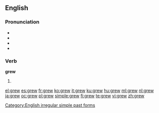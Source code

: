 ==English==

{{rank|getting|stay|months|677|grew|boys|joy|green}}

===Pronunciation===
* {{SAMPA|/gr\u:/}}
* {{IPA|/gɹuː/}}
* {{audio|en-us-grew.ogg|Audio (US)}}
* {{rhymes|uː}}

===Verb===
'''grew'''

# {{simple past of|grow}}

[[Category:English irregular simple past forms]]

[[el:grew]]
[[es:grew]]
[[fr:grew]]
[[ko:grew]]
[[it:grew]]
[[ku:grew]]
[[hu:grew]]
[[ml:grew]]
[[nl:grew]]
[[ja:grew]]
[[oc:grew]]
[[pl:grew]]
[[simple:grew]]
[[fi:grew]]
[[te:grew]]
[[vi:grew]]
[[zh:grew]]